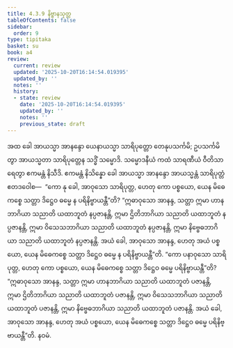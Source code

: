 ```yaml
---
title: 4.3.9 နိဗ္ဗာနသုတ္တ
tableOfContents: false
sidebar:
  order: 9
type: tipitaka
basket: su
book: a4
review:
  current: review
  updated: '2025-10-20T16:14:54.019395'
  updated_by: ''
  notes: ''
  history:
  - state: review
    date: '2025-10-20T16:14:54.019395'
    updated_by: ''
    notes: ''
    previous_state: draft
---
```



<DynamicBreadcrumb />


<ReviewStatus review={frontmatter.review} showDetails={true} />

<HypothesisAnnotation frontmatter={frontmatter} />

<Division number="179" book="a4" e="ch" v="15" p="486">

<Paragraph number="1081" book="a4">
အထ ခေါ အာယသ္မာ အာနန္ဒော ယေနာယသ္မာ သာရိပုတ္တော တေနုပသင်္ကမိ; ဥပသင်္ကမိတွာ အာယသ္မတာ သာရိပုတ္တေန သဒ္ဓိံ သမ္မောဒိ. သမ္မောဒနီယံ ကထံ သာရဏီယံ ဝီတိသာရေတွာ ဧကမန္တံ နိသီဒိ. ဧကမန္တံ နိသိန္နော ခေါ အာယသ္မာ အာနန္ဒော အာယသ္မန္တံ သာရိပုတ္တံ ဧတဒဝေါစ—  “ကော နု ခေါ, အာဝုသော သာရိပုတ္တ, ဟေတု ကော ပစ္စယော, ယေန မိဓေကစ္စေ သတ္တာ ဒိဋ္ဌေဝ ဓမ္မေ န ပရိနိဗ္ဗာယန္တီ”တိ?
</Paragraph>

<Paragraph number="1082" book="a4">
“ဣဓာဝုသော အာနန္ဒ, သတ္တာ ဣမာ ဟာနဘာဂိယာ သညာတိ ယထာဘူတံ နပ္ပဇာနန္တိ, ဣမာ ဌိတိဘာဂိယာ သညာတိ ယထာဘူတံ နပ္ပဇာနန္တိ, ဣမာ ဝိသေသဘာဂိယာ သညာတိ ယထာဘူတံ နပ္ပဇာနန္တိ, ဣမာ နိဗ္ဗေဓဘာဂိယာ သညာတိ ယထာဘူတံ နပ္ပဇာနန္တိ. အယံ ခေါ, အာဝုသော အာနန္ဒ, ဟေတု အယံ ပစ္စယော, ယေန မိဓေကစ္စေ သတ္တာ ဒိဋ္ဌေဝ ဓမ္မေ န ပရိနိဗ္ဗာယန္တီ”တိ.
</Paragraph>

<Paragraph number="1083" book="a4">
“ကော ပနာဝုသော သာရိပုတ္တ, ဟေတု ကော ပစ္စယော, ယေန မိဓေကစ္စေ သတ္တာ ဒိဋ္ဌေဝ ဓမ္မေ ပရိနိဗ္ဗာယန္တီ”တိ? “ဣဓာဝုသော အာနန္ဒ, သတ္တာ ဣမာ ဟာနဘာဂိယာ သညာတိ ယထာဘူတံ ပဇာနန္တိ, ဣမာ ဌိတိဘာဂိယာ သညာတိ ယထာဘူတံ ပဇာနန္တိ, ဣမာ ဝိသေသဘာဂိယာ သညာတိ ယထာဘူတံ ပဇာနန္တိ, ဣမာ နိဗ္ဗေဓဘာဂိယာ သညာတိ ယထာဘူတံ ပဇာနန္တိ. အယံ ခေါ, အာဝုသော အာနန္ဒ, ဟေတု အယံ ပစ္စယော, ယေန မိဓေကစ္စေ သတ္တာ ဒိဋ္ဌေဝ ဓမ္မေ ပရိနိဗ္ဗာယန္တီ”တိ.

</Paragraph>
</Division>

<Paragraph number="1084" type="center" book="a4">
နဝမံ.
</Paragraph>